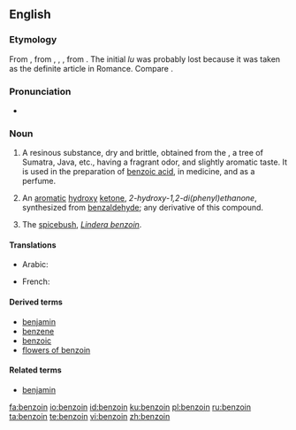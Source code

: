 ==English==
{{wikipedia}}
===Etymology===
From {{etyl|frm|en}} {{term|benjoin|lang=frm}}, from {{etyl|es|en}} {{term|benjuí|lang=es}}, {{etyl|pt|en}} {{term|beijoin|lang=pt}}, {{etyl|it|en}} {{term|benzoi|lang=it}}, from {{etyl|ar|en}} {{term|لبان جاوي|sc=Arab|tr=lubān jāwī|lang=ar||Javanese frankincense}}. The initial ''lu'' was probably lost because it was taken as the definite article in Romance. Compare {{term|oliban}}.

===Pronunciation===
*{{a|UK}} {{IPA|/ˈbɛnzəʊɪn/|/ˈbɛnzɔɪn/|lang=en}}

===Noun===
{{en-noun|~}}

# A resinous substance, dry and brittle, obtained from the {{taxlink|Styrax benzoin|species|noshow=1}}, a tree of Sumatra, Java, etc., having a fragrant odor, and slightly aromatic taste. It is used in the preparation of [[benzoic acid]], in medicine, and as a perfume. {{defdate|from 16th c.}}
# {{context|organic compound|lang=en}} An [[aromatic]] [[hydroxy]] [[ketone]], ''2-hydroxy-1,2-di(phenyl)ethanone'', synthesized from [[benzaldehyde]]; any derivative of this compound. {{defdate|from 19th c.}}
# {{context|botany|lang=en}} The [[spicebush]], ''[[Lindera benzoin]]''. {{defdate|from 19th c.}}

====Translations====
{{trans-top|resinous substance from tree}}
* Arabic: {{t|ar|لبان جاوي|tr=lubān jāwī|m}}
{{trans-mid}}
* French: {{t+|fr|benjoin|m}}
{{trans-bottom}}

{{trans-top|white crystalline substance}}
{{trans-mid}}
{{trans-bottom}}

{{trans-see|spicebush}}

====Derived terms====
* [[benjamin]]
* [[benzene]]
* [[benzoic]]
* [[flowers of benzoin]]

====Related terms====
* [[benjamin]]

[[fa:benzoin]]
[[io:benzoin]]
[[id:benzoin]]
[[ku:benzoin]]
[[pl:benzoin]]
[[ru:benzoin]]
[[ta:benzoin]]
[[te:benzoin]]
[[vi:benzoin]]
[[zh:benzoin]]